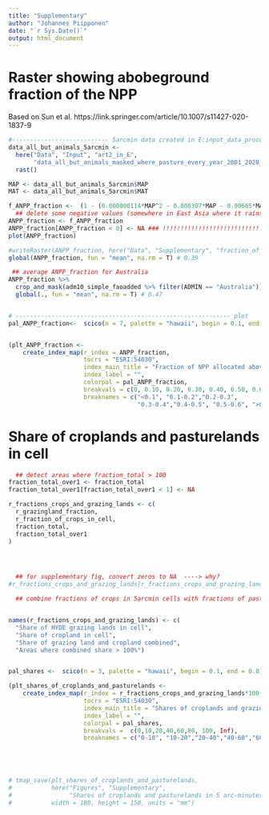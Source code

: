 ```yaml
---
title: "Supplementary"
author: "Johannes Piipponen"
date: "`r Sys.Date()`"
output: html_document
---
```


# Raster showing abobeground fraction of the NPP
Based on Sun et al. https://link.springer.com/article/10.1007/s11427-020-1837-9



```r
#--------------------------- 5arcmin data created in E:input_data_processing.Rmd
data_all_but_animals_5arcmin <-
  here("Data", "Input", "art2_in_E",
       "data_all_but_animals_masked_where_pasture_every_year_2001_2020_5arcmin.tif") %>% 
  rast()

MAP <- data_all_but_animals_5arcmin$MAP
MAT <- data_all_but_animals_5arcmin$MAT

f_ANPP_fraction <-  (1 - (0.000000114*MAP^2 - 0.000307*MAP - 0.00665*MAT + 0.786))
  ## delete some negative values (somewhere in East Asia where it rains a lot)
ANPP_fraction <- f_ANPP_fraction
ANPP_fraction[ANPP_fraction < 0] <- NA ### !!!!!!!!!!!!!!!!!!!!!!!!!!!!!!!!!!!!!! NOT NA ---> use 0 instead
plot(ANPP_fraction)

#writeRaster(ANPP_fraction, here("Data", "Supplementary", "fraction_of_NPP_aboveground.tif"))
global(ANPP_fraction, fun = "mean", na.rm = T) # 0.39

 ## average ANPP_fraction for Australia
ANPP_fraction %>% 
  crop_and_mask(adm10_simple_faoadded %>% filter(ADMIN == "Australia")) %>% 
  global(., fun = "mean", na.rm = T) # 0.47


# ------------------------------------------------------------ plot
pal_ANPP_fraction<-  scico(n = 7, palette = "hawaii", begin = 0.1, end = 0.8)


(plt_ANPP_fraction <- 
    create_index_map(r_index = ANPP_fraction,
                     tocrs = "ESRI:54030",
                     index_main_title = "Fraction of NPP allocated aboveground",
                     index_label = "",
                     colorpal = pal_ANPP_fraction,
                     breakvals = c(0, 0.10, 0.20, 0.30, 0.40, 0.50, 0.60, Inf),
                     breaknames = c("<0.1", "0.1-0.2","0.2-0.3",
                                    "0.3-0.4","0.4-0.5", "0.5-0.6", ">0.6"))) 
```


# Share of croplands and pasturelands in cell


```r
  ## detect areas where fraction_total > 100
fraction_total_over1 <- fraction_total
fraction_total_over1[fraction_total_over1 < 1] <- NA 

r_fractions_crops_and_grazing_lands <- c(
  r_grazingland_fraction,
  r_fraction_of_crops_in_cell,
  fraction_total,
  fraction_total_over1
)




  ## for supplementary fig, convert zeros to NA  ----> why?
#r_fractions_crops_and_grazing_lands[r_fractions_crops_and_grazing_lands == 0] <- NA

  ## combine fractions of crops in 5arcmin cells with fractions of pastures


names(r_fractions_crops_and_grazing_lands) <- c(
  "Share of HYDE grazing lands in cell",
  "Share of cropland in cell", 
  "Share of grazing land and cropland combined", 
  "Areas where combined share > 100%")


pal_shares <-  scico(n = 3, palette = "hawaii", begin = 0.1, end = 0.8)

(plt_shares_of_croplands_and_pasturelands <- 
    create_index_map(r_index = r_fractions_crops_and_grazing_lands*100,
                     tocrs = "ESRI:54030",
                     index_main_title = "Shares of croplands and grazing lands in 5 arc-minutes cells",
                     index_label = "",
                     colorpal = pal_shares,
                     breakvals =  c(0,10,20,40,60,80, 100, Inf),
                     breaknames = c("0-10", "10-20","20-40","40-60","60-80", "80-100", ">100")) )





# tmap_save(plt_shares_of_croplands_and_pasturelands, 
#           here("Figures", "Supplementary",
#                "Shares of croplands and pasturelands in 5 arc-minutes cells.png"),
#           width = 180, height = 150, units = "mm")
```

